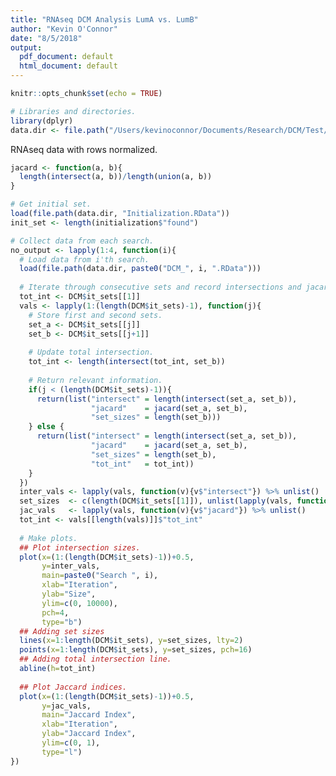 ```yaml
---
title: "RNAseq DCM Analysis LumA vs. LumB"
author: "Kevin O'Connor"
date: "8/5/2018"
output:
  pdf_document: default
  html_document: default
---
```


```r
knitr::opts_chunk$set(echo = TRUE)

# Libraries and directories.
library(dplyr)
data.dir <- file.path("/Users/kevinoconnor/Documents/Research/DCM/Test/2018_08_03 16:33:16/Debug_Output")
```

RNAseq data with rows normalized.

```r
jacard <- function(a, b){
  length(intersect(a, b))/length(union(a, b))
}

# Get initial set.
load(file.path(data.dir, "Initialization.RData"))
init_set <- length(initialization$"found")

# Collect data from each search.
no_output <- lapply(1:4, function(i){
  # Load data from i'th search.
  load(file.path(data.dir, paste0("DCM_", i, ".RData")))
  
  # Iterate through consecutive sets and record intersections and jacards.
  tot_int <- DCM$it_sets[[1]]
  vals <- lapply(1:(length(DCM$it_sets)-1), function(j){
    # Store first and second sets.
    set_a <- DCM$it_sets[[j]]
    set_b <- DCM$it_sets[[j+1]]
    
    # Update total intersection.
    tot_int <- length(intersect(tot_int, set_b))
    
    # Return relevant information.
    if(j < (length(DCM$it_sets)-1)){
      return(list("intersect" = length(intersect(set_a, set_b)),
                  "jacard"    = jacard(set_a, set_b),
                  "set_sizes" = length(set_b)))
    } else {
      return(list("intersect" = length(intersect(set_a, set_b)),
                  "jacard"    = jacard(set_a, set_b),
                  "set_sizes" = length(set_b),
                  "tot_int"   = tot_int))
    }
  })
  inter_vals <- lapply(vals, function(v){v$"intersect"}) %>% unlist()
  set_sizes  <- c(length(DCM$it_sets[[1]]), unlist(lapply(vals, function(v){v$"set_sizes"})))
  jac_vals   <- lapply(vals, function(v){v$"jacard"}) %>% unlist()
  tot_int <- vals[[length(vals)]]$"tot_int"
  
  # Make plots.
  ## Plot intersection sizes.
  plot(x=(1:(length(DCM$it_sets)-1))+0.5,
       y=inter_vals, 
       main=paste0("Search ", i),
       xlab="Iteration", 
       ylab="Size",
       ylim=c(0, 10000),
       pch=4,
       type="b")
  ## Adding set sizes
  lines(x=1:length(DCM$it_sets), y=set_sizes, lty=2)
  points(x=1:length(DCM$it_sets), y=set_sizes, pch=16)
  ## Adding total intersection line.
  abline(h=tot_int)
  
  ## Plot Jaccard indices.
  plot(x=(1:(length(DCM$it_sets)-1))+0.5, 
       y=jac_vals, 
       main="Jaccard Index",
       xlab="Iteration",
       ylab="Jaccard Index",
       ylim=c(0, 1),
       type="l")
})
```